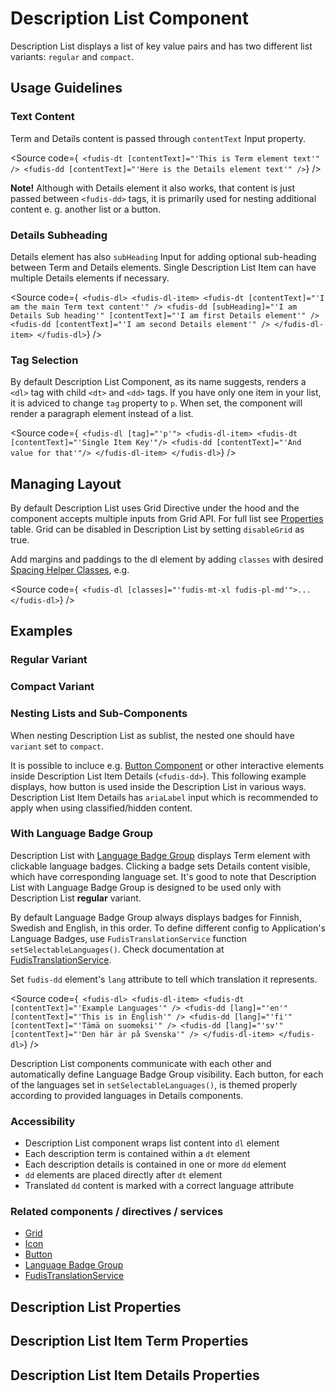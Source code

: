 
<Meta title="Components/Description List" />

# Description List Component

Description List displays a list of key value pairs and has two different list variants: `regular` and `compact`.

## Usage Guidelines

### Text Content

Term and Details content is passed through `contentText` Input property.

<Source
  code={`
<fudis-dt [contentText]="'This is Term element text'" />
<fudis-dd [contentText]="'Here is the Details element text'" />`}
/>

**Note!** Although with Details element it also works, that content is just passed between `<fudis-dd>` tags, it is primarily used for nesting additional content e. g. another list or a button.

### Details Subheading

Details element has also `subHeading` Input for adding optional sub-heading between Term and Details elements. Single Description List Item can have multiple Details elements if necessary.

<Source
  code={`
<fudis-dl>
  <fudis-dl-item>
  <fudis-dt [contentText]="'I am the main Term text content'" />
  <fudis-dd [subHeading]="'I am Details Sub heading'" [contentText]="'I am first Details element'" />
  <fudis-dd [contentText]="'I am second Details element'" />
</fudis-dl-item>
</fudis-dl>`}
/>

### Tag Selection

By default Description List Component, as its name suggests, renders a `<dl>` tag with child `<dt>` and `<dd>` tags. If you have only one item in your list, it is adviced to change `tag` property to `p`. When set, the component will render a paragraph element instead of a list.

<Source
  code={`
<fudis-dl [tag]="'p'">
  <fudis-dl-item>
    <fudis-dt [contentText]="'Single Item Key'"/>
    <fudis-dd [contentText]="'And value for that'"/>
  </fudis-dl-item>
</fudis-dl>`}
/>

## Managing Layout

By default Description List uses Grid Directive under the hood and the component accepts multiple inputs from Grid API. For full list see [Properties](#description-list-properties) table. Grid can be disabled in Description List by setting `disableGrid` as true.

Add margins and paddings to the dl element by adding `classes` with desired [Spacing Helper Classes](/docs/foundations-spacing-css-helper-classes--documentation), e.g.

<Source
  code={`
  <fudis-dl [classes]="'fudis-mt-xl fudis-pl-md'">...</fudis-dl>`}
/>

## Examples

### Regular Variant

<Canvas of={DescriptionListStories.DescriptionList} />

### Compact Variant

<Canvas of={DescriptionListStories.DescriptionListCompact} />

### Nesting Lists and Sub-Components

When nesting Description List as sublist, the nested one should have `variant` set to `compact`.

<Canvas of={DescriptionListStories.NestedDescriptionLists} />

It is possible to incluce e.g. [Button Component](/docs/components-button--documentation) or other interactive elements inside Description List Item Details (`<fudis-dd>`). This following example displays, how button is used inside the Description List in various ways.
Description List Item Details has `ariaLabel` input which is recommended to apply when using classified/hidden content.

<Canvas of={DescriptionListStories.NestedSubComponents} />

### With Language Badge Group

Description List with [Language Badge Group](/docs/components-language-badge-group--documentation) displays Term element with clickable language badges. Clicking a badge sets Details content visible, which have corresponding language set. It's good to note that Description List with Language Badge Group is designed to be used only with Description List **regular** variant.

By default Language Badge Group always displays badges for Finnish, Swedish and English, in this order. To define different config to Application's Language Badges, use `FudisTranslationService` function `setSelectableLanguages()`.
Check documentation at [FudisTranslationService](/docs/services-translation--documentation#translation-service).

Set `fudis-dd` element's `lang` attribute to tell which translation it represents.

<Source
  code={`
<fudis-dl>
  <fudis-dl-item>
    <fudis-dt [contentText]="'Example Languages'" />
    <fudis-dd [lang]="'en'" [contentText]="'This is in English'" />
    <fudis-dd [lang]="'fi'" [contentText]="'Tämä on suomeksi'" />
    <fudis-dd [lang]="'sv'" [contentText]="'Den här är på Svenska'" />
  </fudis-dl-item>
</fudis-dl>`}
/>

Description List components communicate with each other and automatically define Language Badge Group visibility. Each button, for each of the languages set in `setSelectableLanguages()`, is themed properly according to provided languages in Details components.

<Canvas of={DescriptionListStories.WithLanguageBadges} />

### Accessibility

- Description List component wraps list content into `dl` element
- Each description term is contained within a `dt` element
- Each description details is contained in one or more `dd` element
- `dd` elements are placed directly after `dt` element
- Translated `dd` content is marked with a correct language attribute

### Related components / directives / services

- [Grid](/docs/components-grid-grid--example)
- [Icon](/docs/components-icon--icon)
- [Button](/docs/components-button--button)
- [Language Badge Group](/docs/components-language-badge-group--documentation)
- [FudisTranslationService](/docs/services-translation--documentation#translation-service)

## Description List Properties

<ArgTypes of={DescriptionListComponent} exclude={descriptionListArgsTypesExclude} />

## Description List Item Term Properties

<ArgTypes of={DescriptionListItemTermComponent} />

## Description List Item Details Properties

<ArgTypes of={DescriptionListItemDetailsComponent} />
